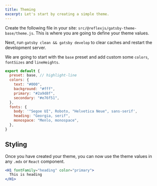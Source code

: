 ```yaml
---
title: Theming
excerpt: Let's start by creating a simple theme.
---
```


Create the following file in your site: `src/@reflexjs/gatsby-theme-base/theme.js`. This is where you are going
to define your theme values.

Next, run `gatsby clean && gatsby develop` to clear caches and restart the development server.

We are going to start with the `base` preset and add custom some `colors`, `fontSizes` and `lineHeights`.

```js title=src/@reflex/gatsby-theme-base/theme.js
export default {
  preset: base, // highlight-line
  colors: {
    text: "#000",
    background: "#fff",
    primary: "#2a9d8f",
    secondary: "#e76f51",
  },
  fonts: {
    body: '"Segoe UI", Roboto, "Helvetica Neue", sans-serif',
    heading: "Georgia, serif",
    monospace: "Menlo, monospace",
  },
}
```

## Styling

Once you have created your theme, you can now use the theme values in any `.mdx` or `React` component.

```jsx
<H1 fontFamily="heading" color="primary">
  This is heading
</H1>
```
